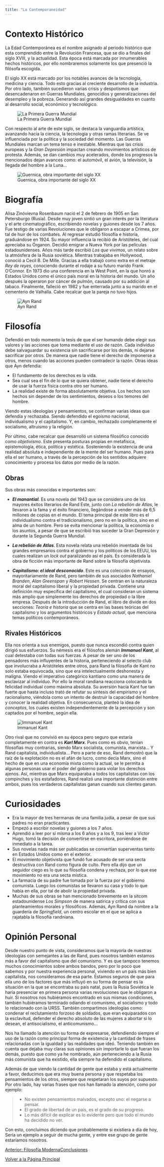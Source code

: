 ```yaml
---
title: "La Contemporaneidad"
---
```

# Contexto Histórico

La Edad Contemporánea es el nombre asignado al periodo histórico que esta comprendido entre la Revolución Francesa, que se dio a finales del siglo XVIII, y la actualidad. Esta época está marcada por innumerables hechos históricos, por ello nombraremos solamente los que presenció la filósofa escogida.

El siglo XX está marcado por los notables avances de la tecnología, medicina y ciencia. Todo esto gracias al creciente desarrollo de la industria. Por otro lado, también sucedieron varias crisis y despotismos que desencadenaron en Guerras Mundiales, genocidios y generalizaciones del desempleo y la pobreza. Generando así grandes desigualdades en cuanto al desarrollo social, económico y tecnológico.

 ![ La Primera Guerra Mundial](/img/met.jpg) 


Con respecto al arte de este siglo, se destaca la vanguardia artística, avanzando hacia la ciencia, la tecnología y otras ramas literarias. Se ve influenciada por la política y la sociedad del momento. Las Guerras Mundiales marcan un tema tenso e inestable. Mientras que las crisis europeas y la *Gran Depresión* impactan creando movimientos artísticos de protesta. Además, se dan cambios muy acelerados, donde los progresos la mencionados dejan avances como: el automóvil, el avión, la televisión, la llegada del hombre a la Luna...

![Guernica, obra importante del siglo XX](/img/guer.jpg)

# Biografía

Alisa Zinóvievna Rosenbaum nació el 2 de febrero de 1905 en San Petersburgo (Rusia). Desde muy joven sintió un gran interés por la literatura y el arte cinematográfico, escribiendo novelas y guiones desde los 7 años. Fue testigo de varias Revoluciones que le obligaron a escapar a Crimea, por tal de huir de los combates. Al regresar estudió filosofía e historia, graduándose en 1924. Su mayor influencia la recibió de Aristóteles, del cual apreciaba su Órganon. Decidió emigrar a Nueva York por las películas estadounidenses. Años más tarde escribió *Los que vivimos*, un relato sobre la atmósfera de la Rusia soviética. Mientras trabajaba en Hollywood, conoció a Cecil B. De Mille. Gracias a ella trabajó como extra en el metraje *Rey de reyes*, conociendo durante el rodaje a su futuro marido Frank O'Connor. En 1973 dio una conferencia en la West Point, en la que honró a Estados Unidos como el único país moral en la historia del mundo. Un año después la operaron por cáncer de pulmón, causado por su addición al tabaco. Finalmente, falleció en 1982 y fue enterrada junto a su marido en el cementerio de Valhalla. Cabe recalcar que la pareja no tuvo hijos.

 ![Ayn Rand](img/anyn.jpg)


# Filosofía
Defendió en todo momento la tesis de que el ser humando debe elegir sus valores y las acciones que toma mediante el uso de razón. Cada individuo debe salvaguardar su existencia sin sacrificarse por los demás, ni dejarse sacrificar por otros. De manera que nadie tiene el derecho de imponerse a otros, menos cuando las acciones pueden contradecir la razón.
Otras ideas que Ayn defendía:

- El fundamento de los derechos es la vida.
- Sea cual sea el fin de lo que se quiera obtener, nadie tiene el derecho de usar la fuerza física contra otro ser humano.
- La realidad existe de forma absolutamente objetiva. Los hechos son hechos sin depender de los sentimientos, deseos o los temores del hombre.

Viendo estas ideologías y pensamientos, se confirman varias ideas que defendía y rechazaba. Siendo defendido el egoísmo nacional, individualismo y el capitalismo. Y, en cambio, rechazado completamente el socialismo, altruismo y la religión. 

Por último, cabe recalcar que desarrolló un sistema filosófico conocido como *objetivismo*. Este presenta posturas propias en metafísica, epistemología, ética, política y estética. Sosteniendo la existencia de una realidad absoluta e independiente de la mente del ser humano. Pues para ella el ser humano, a través de la percepción de los sentidos adquiere conocimiento y procesa los datos por medio de la razón.

## Obras

Sus obras más conocidas e importantes son:

- ***El manantial***. Es una novela del 1943 que se considera uno de los mayores éxitos literarios de Rand Este, junto con *La rebelión de Atlas*,  le llevaron a la fama y el éxito financiero, llegándose a vender más de 6,5 millones de copias en el mundo. El tema principal de este libro es el individualismo contra el tradicionalismo, pero no en la política, sino en el alma de un hombre. Pero se evita mencionar la política, la economía o los asuntos, a pesar de que se escribió tras suceder la Gran Depresión y durante la Segunda Guerra Mundial.

- ***La rebelión de Atlas***. Esta novela relata una rebelión inventada de los grandes empresarios contra el gobierno y los políticos de los EEUU, los cuales realizan un *lock out* paralizando así el país. Es considerada la obra de ficción más importante de Rand sobre la filosofía objetivista.

- ***Capitalismo: el ideal desconocido***. Este es una colección de ensayos, mayoritariamente de Rand, pero también de sus asociados *Nathaniel Branden*, *Alan Greenspan* y *Robert Hessen*. Se centran en la naturaleza moral del capitalismo liberal y la propiedad privada. Contiene una definición muy específica del capitalismo, el cual consideran un sistema más amplio que simplemente los derechos de propiedad o la libre empresa. Después de la introducción de Rand, el libro de divide en dos secciones: *Teoría e historia* que se centra en las bases teóricas del capitalismo y los argumentos históricos y *Estado actual*, que menciona temas políticos contemporáneos.

## Rivales Históricos
Ella nos orienta a sus enemigos, puesto que nunca escondió contra quien dirigió sus esfuerzos. Su némesis era el filósofos alemán ***Immanuel Kant***, al cual detestaba con todas sus fuerzas. A pesar de ser uno de los pensadores más influyentes de la historia, perteneciendo al selecto club que involucraba a Aristóteles entre otros, para Rand la filosofía de Kant no solo estaba equivocada, sino que era intelectualmente deshonesta y maligna. Viendo el imperativo categórico kantiano como una manera de esclavizar al individuo. Por ello la moral randiana reacciona colocando la felicidad individual como máxima absoluta. Su aversión hacia Kant fue tan fuerte que hasta incluso trató de refutar su síntesis del empirismo y el racionalismo, viéndola como un intento de destruir la capacidad del hombre y conocer la realidad objetiva. En consecuencia, planteó la idea de *conceptos*, los cuales existen independientemente de la percepción y son captados por el hombre, según ella.

 ![Immanuel Kant](img/kant.jpg)

Otro rival que no convivió en su época pero seguro que estaría completamente en contra es ***Karl Marx***. Pues como es obvio, tenían filosofías muy contrarias, siendo Marx socialista, comunista, marxista... Y Rand capitalista, individualista... Pero a parte de eso, Rand demostró que la raíz de la explotación no es el afán de lucro, como decía Marx, sino el hecho de que en una economía mixta como la actual, se le permita a algunas personas usar el poder del gobierno para violar los derechos ajenos. Así, mientras que Marx equiparaba a todos los capitalistas con los compinches y los estafadores, Rand realizó una importante distinción entre ambos, pues los verdaderos capitalistas ganan cuando sus clientes ganan.

# Curiosidades
- Era la mayor de tres hermanas de una familia judía, a pesar de que sus padres no eran practicantes.
- Empezó a escribir novelas y guiones a los 7 años.
- Aprendió a leer por sí misma a los 6 años y a los 9, tras leer a Victor Hugo, tomó la decisión de convertirse en escritora, poniéndose de inmediato a la tarea.
- Sus novelas nada más ser publicadas se convertían superventas tanto en Estados Unidos como en el exterior.
- El movimiento objetivista que fundó fue acusado de ser una secta destructiva con Rand como figura de culto. Pero ella dijo que un seguidor ciego es lo que su filosofía condena y rechaza, por lo que ese movimiento no era una secta mística.
- La farmacia de su padre fue tomada por la fuerza por el gobierno comunista. Luego los comunistas se llevaron su casa y todo lo que había en ella, por tal de abolir la propiedad privada.
- Muchas de sus obras se han mencionado brevemente en la sitcom estadounidense *Los Simpson* de manera satírica y crítica con sus planteamientos morales y filosóficos. Además, Ayn Rand da nombre a la guardería de *Springfield*, un centro escolar en el que se aplica a rajatabla la filosofía randniana.

# Opinión Personal 
Desde nuestro punto de vista, consideramos que la mayoría de nuestras ideologías con semejantes a las de Rand, pues nosotros también estamos más a favor del capitalismo que del comunismo. Y es que tampoco tenemos muchos conocimientos sobre ambos bandos, pero por lo poco que sabemos y por nuestra experiencia personal, viviendo en un país más bien capitalista, nos consideramos de esa parte. Estamos seguros de que para ella uno de los factores que más influyó en su forma de pensar es la situación en la que se encontraba su país natal, pues la Rusia Soviética le haría presenciar en primera persona varias revoluciones que le obligaron a huir. Si nosotros nos hubiéramos encontrado en sus mismas condiciones, también hubiéramos terminado odiando el comunismo, el socialismo y todo lo relacionado con la URSS. También compartimos ideologías como: condenar el reclutamiento forzoso de soldados, que eran equiparados con la esclavitud, defender el derecho absoluto de las mujeres a abortar si lo desean, el antisocialismo, el anticomunismo... 

Nos ha llamado la atención su forma de expresarse, defendiendo siempre el uso de la razón como principal forma de existencia y la cantidad de frases relacionadas con la igualdad y las realidades que ideó. Teniendo también en cuenta que dejaba muy claras sus opiniones sin importarle lo que fueran los demás, puesto que como ya he nombrado, aún perteneciendo a la Rusia más comunista que ha existido, ella siempre ha defendido el capitalismo.

Además de que viendo la cantidad de gente que estaba y está actualmente a favor, deducimos que era muy buena persona y que respetaba los pensamientos de los otros, siempre que respetaran los suyos por supuesto. Por otro lado, hay varias frases que nos han llamado la atención, como por ejemplo: 

> - No existen pensamientos malvados, excepto uno: el negarse a pensar.
> - El grado de libertad de un país, es el grado de su progreso.
> - Lo más difícil de explicar es lo evidente pero que todo el mundo ha decidido no ver.

Con esto, concluimos diciendo que probablemente si existiera a día de hoy, Sería un ejemplo a seguir de mucha gente, y entre ese grupo de gente estaríamos nosotros.


<div class="final">
<div>
<a role="button" class="btn btn-secondary" href="moderna.html" title="Repetir las guerras mundiales">Anterior: Filosofía Moderna</a><a role="button" class="btn btn-success" href="conclusiones.html" title="Para concluir...">Conclusiones</a>
</div>

<a role="button" class="btn btn-primary" href="index.html" >Volver a la Página Principal</a>
</div>